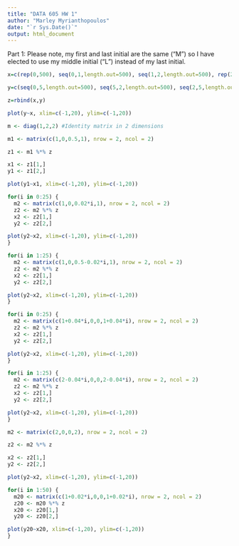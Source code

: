 ```yaml
---
title: "DATA 605 HW 1"
author: "Marley Myrianthopoulos"
date: "`r Sys.Date()`"
output: html_document
---
```


Part 1: Please note, my first and last initial are the same ("M") so I have elected to use my middle initial ("L") instead of my last initial.
```r

x=c(rep(0,500), seq(0,1,length.out=500), seq(1,2,length.out=500), rep(2,500), rep(4,500), seq(4,5.5,length.out=500))

y=c(seq(0,5,length.out=500), seq(5,2,length.out=500), seq(2,5,length.out=500), seq(5,0,length.out=500), seq(5,0,length.out=500), rep(0,500))

z=rbind(x,y)

plot(y~x, xlim=c(-1,20), ylim=c(-1,20))

```

```r

m <- diag(1,2,2) #Identity matrix in 2 dimensions

m1 <- matrix(c(1,0,0.5,1), nrow = 2, ncol = 2)

z1 <- m1 %*% z

x1 <- z1[1,]
y1 <- z1[2,]

plot(y1~x1, xlim=c(-1,20), ylim=c(-1,20))

```

```r

for(i in 0:25) {
  m2 <- matrix(c(1,0,0.02*i,1), nrow = 2, ncol = 2)
  z2 <- m2 %*% z
  x2 <- z2[1,]
  y2 <- z2[2,]

plot(y2~x2, xlim=c(-1,20), ylim=c(-1,20))
}

for(i in 1:25) {
  m2 <- matrix(c(1,0,0.5-0.02*i,1), nrow = 2, ncol = 2)
  z2 <- m2 %*% z
  x2 <- z2[1,]
  y2 <- z2[2,]

plot(y2~x2, xlim=c(-1,20), ylim=c(-1,20))
}

for(i in 0:25) {
  m2 <- matrix(c(1+0.04*i,0,0,1+0.04*i), nrow = 2, ncol = 2)
  z2 <- m2 %*% z
  x2 <- z2[1,]
  y2 <- z2[2,]

plot(y2~x2, xlim=c(-1,20), ylim=c(-1,20))
}

for(i in 1:25) {
  m2 <- matrix(c(2-0.04*i,0,0,2-0.04*i), nrow = 2, ncol = 2)
  z2 <- m2 %*% z
  x2 <- z2[1,]
  y2 <- z2[2,]

plot(y2~x2, xlim=c(-1,20), ylim=c(-1,20))
}


```

```r

m2 <- matrix(c(2,0,0,2), nrow = 2, ncol = 2)

z2 <- m2 %*% z

x2 <- z2[1,]
y2 <- z2[2,]

plot(y2~x2, xlim=c(-1,20), ylim=c(-1,20))

```

```r

for(i in 1:50) {
  m20 <- matrix(c(1+0.02*i,0,0,1+0.02*i), nrow = 2, ncol = 2)
  z20 <- m20 %*% z
  x20 <- z20[1,]
  y20 <- z20[2,]

plot(y20~x20, xlim=c(-1,20), ylim=c(-1,20))
}

```